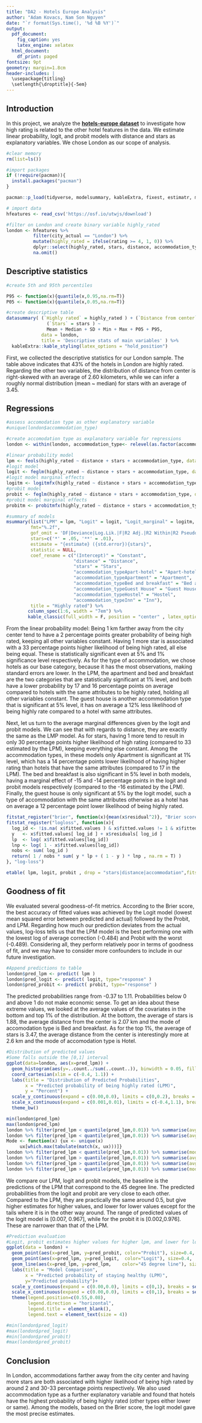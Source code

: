 ```yaml
---
title: "DA2 - Hotels Europe Analysis"
author: "Adam Kovacs, Nam Son Nguyen"
date: "`r format(Sys.time(), '%d %B %Y')`"
output:
  pdf_document:
    fig_caption: yes
    latex_engine: xelatex
  html_document:
    df_print: paged
fontsize: 9pt
geometry: margin=1.8cm
header-includes: |
  \usepackage{titling}
  \setlength{\droptitle}{-5em}
---
```


## Introduction

In this project, we analyze the [**hotels-europe dataset**](https://osf.io/r6uqb/) to investigate how high rating is related to the other hotel features in the data. We estimate linear probability, logit, and probit models with distance and stars as explanatory variables. We chose London as our scope of analysis.

```r
#clear memory
rm(list=ls())

#import packages
if (!require(pacman)){
  install.packages("pacman")
}

pacman::p_load(tidyverse, modelsummary, kableExtra, fixest, estimatr, mfx)

# import data
hfeatures <- read_csv('https://osf.io/utwjs/download')

```

```r

#filter on London and create binary variable highly_rated
london <- hfeatures %>%
          filter(city_actual == "London") %>%
          mutate(highly_rated = ifelse(rating >= 4, 1, 0)) %>%
          dplyr::select(highly_rated, stars, distance, accommodation_type) %>% 
          na.omit()

```

## Descriptive statistics

```r

#create 5th and 95th percentiles

P95 <- function(x){quantile(x,0.95,na.rm=T)}
P05 <- function(x){quantile(x,0.05,na.rm=T)}

#create descriptive table
datasummary( (`Highly rated` = highly_rated ) + (`Distance from center` = distance ) + 
               (`Stars` = stars ) ~
               Mean + Median + SD + Min + Max + P05 + P95, 
             data = london,
             title = 'Descriptive stats of main variables' ) %>% 
  kableExtra::kable_styling(latex_options = "hold_position")

```
First, we collected the descriptive statistics for our London sample. The table above indicates that 43% of the hotels in London are highly rated. Regarding the other two variables, the distribution of distance from center is right-skewed with an average of 2.60 kilometers, while we can infer a roughly normal distribution (mean ~ median) for stars with an average of 3.45.

## Regressions

```r
#assess accomodation type as other explanatory variable
#unique(london$accommodation_type)

#create accomodation type as explanatory variable for regressions
london <- within(london, accommodation_type<- relevel(as.factor(accommodation_type), ref = "Hotel"))

#linear probability model
lpm <- feols(highly_rated ~ distance + stars + accommodation_type, data=london, vcov = 'hetero')
#logit model
logit <- feglm(highly_rated ~ distance + stars + accommodation_type, data=london, family = "logit", vcov = 'hetero')
#logit model marginal effects
logitm <- logitmfx(highly_rated ~ distance + stars + accommodation_type, data=london, atmean = F, robust = T)
#probit model
probit <- feglm(highly_rated ~ distance + stars + accommodation_type, data=london, family = binomial(link = "probit"), vcov = 'hetero')
#probit model marginal effects
probitm <- probitmfx(highly_rated ~ distance + stars + accommodation_type, data=london, atmean = F, robust = T)

```

```r
#summary of models
msummary(list("LPM" = lpm, "Logit" = logit, "Logit_marginal" = logitm, "Probit" =  probit, "Probit_marginal" = probitm),
         fmt="%.2f",
         gof_omit = 'DF|Deviance|Log.Lik.|F|R2 Adj.|R2 Within|R2 Pseudo|R',
         stars=c('*' = .05, '**' = .01),
         estimate = "{estimate} ({std.error}){stars}",
         statistic = NULL,
         coef_rename = c("(Intercept)" = "Constant",
                         "distance" = "Distance",
                         "stars" = "Stars",
                         "accommodation_typeApart-hotel" = "Apart-hotel",
                         "accommodation_typeApartment" = "Apartment",
                         "accommodation_typeBed and breakfast" = "Bed and breakfast",
                         "accommodation_typeGuest House" = "Guest House",
                         "accommodation_typeHostel" = "Hostel",
                         "accommodation_typeInn" = "Inn"),
         title = "Highly rated") %>% 
        column_spec(1:6, width = "7em") %>%
        kable_classic(full_width = F, position = "center" , latex_options = "hold_position")

```

From the linear probability model: Being 1 km farther away from the city center tend to have a 2 percentage points greater probability of being high rated, keeping all other variables constant. Having 1 more star is associated with a 33 percentage points higher likelihood of being high rated, all else being equal. These is statistically significant even at 5% and 1% significance level respectively. As for the type of accommodation, we chose hotels as our base category, because it has the most observations, making standard errors are lower. In the LPM, the apartment and bed and breakfast are the two categories that are statistically significant at 1% level, and both have a lower probability by 17 and 16 percentage points on average compared to hotels with the same attributes to be highly rated, holding all other variables constant. The guest house is another accommodation type that is significant at 5% level, it has on average a 12% less likelihood of being highly rate compared to a hotel with same attributes. 

Next, let us turn to the average marginal differences given by the logit and probit models. We can see that with regards to distance, they are exactly the same as the LMP model. As for stars, having 1 more tend to result in only 30 percentage points higher likelihood of high rating (compared to 33 estimated by the LPM), keeping everything else constant. Among the accommodation types, in these models only Apartment is significant at 1% level, which has a 14 percentage points lower likelihood of having higher rating than hotels that have the same attributes (compared to 17 in the LPM). The bed and breakfast is also significant in 5% level in both models, having a marginal effect of -15 and -14 percentage points in the logit and probit models respectively (compared to the -16 estimated by the LPM). Finally, the guest house is only significant at 5% by the logit model, such a type of accommodation with the same attributes otherwise as a hotel has on average a 12 percentage point lower likelihood of being highly rated.

```r

fitstat_register("brier", function(x){mean(x$residual^2)}, "Brier score")
fitstat_register("logloss", function(x){
  log_id <- !is.na( x$fitted.values ) & x$fitted.values != 1 & x$fitted.values != 0
  y   <- x$fitted.values[ log_id ] + x$residuals[ log_id ]
  lp  <- log( x$fitted.values[log_id])
  lnp <- log( 1 - x$fitted.values[log_id])
  nobs <- sum( log_id )
  return( 1 / nobs * sum( y * lp + ( 1 - y ) * lnp , na.rm = T) )
}, "log-loss")

etable( lpm, logit, probit , drop = "stars|distance|accommodation",fitstat = ~ r2 + brier + pr2 + logloss, tex=T, style.tex = )

```
## Goodness of fit

We evaluated several goodness-of-fit metrics. According to the Brier score, the best accuracy of fitted values was achieved by the Logit model (lowest mean squared error between predicted and actual) followed by the Probit, and LPM. Regarding how much our prediction deviates from the actual values, log-loss tells us that the LPM model is the best performing one with the lowest log of average correction (-0.484) and Probit with the worst (-0.489). Considering all, they perform relatively poor in terms of goodness of fit, and we may have to consider more confounders to include in our future investigation.

\begin{table}[hbt!]
\caption{Goodness of fit metrics}
\begin{center}
\begin{tabular}{lccc}
   \tabularnewline\midrule\midrule
   Dependent Variable: & \multicolumn{3}{c}{highly\_rated}\\
   Model:       & (1)             & (2)            & (3)\\
                &  LPM            & Logit          & Probit\\
   \midrule \emph{Fit statistics} &   &   &  \\
   R$^2$        & 0.33602         &                & \\
   Brier score  & 0.16250         & 0.15770        & 0.15832\\
   Pseudo R$^2$ & 0.28630         & 0.28646        & 0.28372\\
   log-loss     & -0.48452             & -0.48705       & -0.48892\\
\end{tabular}
\end{center}
\end{table}

```r

#Append predictions to table
london$pred_lpm <- predict( lpm )
london$pred_logit <- predict( logit, type="response" )
london$pred_probit <- predict( probit, type="response" )

```

The predicted probabilities range from -0.37 to 1.11. Probabilities below 0 and above 1 do not make economic sense. To get an idea about these extreme values, we looked at the average values of the covariates in the bottom and top 1% of the distribution. At the bottom, the average of stars is 1.88, the average distance from the center is 2.07 km and the mode of accomodation type is Bed and breakfast. As for the top 1%, the average of stars is 3.47, the average distance from the center is interestingly more at 2.6 km and the mode of accomodation type is Hotel.

```r

#Distribution of predicted values
#Some falls outside the [0,1] interval
ggplot(data=london, aes(x=pred_lpm)) +
  geom_histogram(aes(y=..count../sum(..count..)), binwidth = 0.05, fill = "lightgreen", color = "green") +
  coord_cartesian(xlim = c(-0.4, 1.1)) +
  labs(title = "Distribution of Predicted Probabilities",
       x = "Predicted probability of being highly rated (LPM)",
       y = "Percent") +
  scale_y_continuous(expand = c(0.00,0.0), limits = c(0,0.2), breaks = seq(0, 0.2, 0.05), labels = scales::percent_format(accuracy = 1)) +
  scale_x_continuous(expand = c(0.001,0.01), limits = c(-0.4,1.1), breaks = seq(-0.4,1.1, 0.2)) +
  theme_bw()
```

```r
min(london$pred_lpm)
max(london$pred_lpm)
london %>% filter(pred_lpm < quantile(pred_lpm,0.01)) %>% summarise(avg_stars = mean(stars))
london %>% filter(pred_lpm < quantile(pred_lpm,0.01)) %>% summarise(avg_dist = mean(distance))
Mode <- function(x) {ux <- unique(x)
     ux[which.max(tabulate(match(x, ux)))]}
london %>% filter(pred_lpm < quantile(pred_lpm,0.01)) %>% summarise(mode = Mode(accommodation_type))
london %>% filter(pred_lpm > quantile(pred_lpm,0.01)) %>% summarise(avg_stars = mean(stars))
london %>% filter(pred_lpm > quantile(pred_lpm,0.01)) %>% summarise(avg_dist = mean(distance))
london %>% filter(pred_lpm > quantile(pred_lpm,0.01)) %>% summarise(mode = Mode(accommodation_type))
```

We compare our LPM, logit and probit models, the baseline is the predictions of the LPM that correspond to the 45 degree line. The predicted probabilities from the logit and probit are very close to each other. Compared to the LPM, they are practically the same around 0.5, but give higher estimates for higher values, and lower for lower values except for the tails where it is in the other way around. The range of predicted values of the logit model is [0.007, 0.967], while for the probit it is [0.002,0.976]. These are narrower than that of the LPM. 

```r

#Prediction evaluation
#Logit, probit estimates higher values for higher lpm, and lower for lower LPM
ggplot(data = london) +
  geom_point(aes(x=pred_lpm, y=pred_probit, color="Probit"), size=0.4,  shape=16) +
  geom_point(aes(x=pred_lpm, y=pred_logit,  color="Logit"), size=0.4,  shape=16) +
  geom_line(aes(x=pred_lpm, y=pred_lpm,    color="45 degree line"), size=0.4) +
  labs(title = "Model Comparison",
       x = "Predicted probability of staying healthy (LPM)",
       y="Predicted probability")+
  scale_y_continuous(expand = c(0.00,0.0), limits = c(0,1), breaks = seq(0,1,0.1)) +
  scale_x_continuous(expand = c(0.00,0.0), limits = c(0,1), breaks = seq(0,1,0.1)) +
  theme(legend.position=c(0.55,0.08),
        legend.direction = "horizontal",
        legend.title = element_blank(),
        legend.text = element_text(size = 4))

#min(london$pred_logit)
#max(london$pred_logit)
#min(london$pred_probit)
#max(london$pred_probit)

```

## Conclusion
In London, accommodations farther away from the city center and having more stars are both associated with higher likelihood of being high rated by around 2 and 30-33 percentage points respectively. We also used accommodation type as a further explanatory variable and found that hotels have the highest probability of being highly rated (other types either lower or same). 
Among the models, based on the Brier score, the logit model gave the most precise estimates. 

